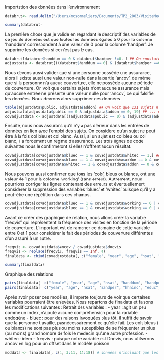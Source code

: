 Importation des données dans l'environnement

```r
databrut<- read.delim("/Users/mcsommeliers/Documents/TP2_2003/VisiteMedicaleFreq_train.txt", sep = " ")
```

```r
summary(databrut)
```


La première chose que je valide en regardant le descriptif des variables de ce jeu de données est 
que toutes les données égales à 0 pour la colonne 'handdum' correspondent à une valeur de 0 pour la colonne 'handper'. Je supprime les données
si ce n'est pas le cas.

```r
databrut[databrut$handdum == 0 & databrut$handper !=0, ] ## On constate que 14 entrées présentent ce problème, nous les retirons
adjustdata <- databrut[((databrut$handdum == 0) & (databrut$handper ==0) | (databrut$handdum != 0) & (databrut$handper !=0)), ]
```

Nous devons aussi valider que si une personne possède une assurance, alors il existe aussi une valeur non-nulle dans la partie 'ancov',
de même que si la personne n'a aucue couverture, elle ne possède aucune période de couverture. On voit que certains sujets n'ont aucune assurance mais qu'aucune entrée
ne présente une valeur nulle pour 'ancov', ce qui falsifie les données. Nous devrons alors supprimer ces données.

```r
table(adjustdata$public, adjustdata$addon) ## On voit que 131 sujets n'ont aucune couverture d'assurance ...
adjustdata[adjustdata$public == 0 & adjustdata$addon == 0, 19] ## ... mais qu'aucun de ces sujets ne présentent de valeur nulle pour 'ancov'
covadjustdata <- adjustdata[((adjustdata$public == 0) & (adjustdata$addon != 0) | (adjustdata$public != 0) & (adjustdata$addon == 0) | (adjustdata$public != 0) & (adjustdata$addon != 0)), ]
```

Ensuite, nous nous assurons qu'il n'y a pas d'erreur dans les entrées de données en lien avec l'emploi des sujets. On considère qu'un sujet ne peut être à la fois col bleu et col blanc.
Aussi, si un sujet est col bleu ou col blanc, il a forcément un régime d'assurance. Les trois lignes de code suivantes nous le confirmeront si elles n'offrent aucun résultat.

```r
covadjustdata[covadjustdata$bluec == 1 & covadjustdata$whitec == 1,] ## Aucun sujet n'est col blanc ET col bleu
covadjustdata[covadjustdata$bluec == 1 & covadjustdata$addon == 0 & covadjustdata$public == 0,] ## Tous les cols bleus ont au moins une assurance
covadjustdata[covadjustdata$whitec == 1 & covadjustdata$addon == 0 & covadjustdata$public == 0,] ## Tous les cols blancs ont au moins une assurance
```
Nous pouvons aussi confirmer que tous les 'cols', bleus ou blancs, ont une valeur de 1 pour la colonne 'working' (sans erreur). Autrement, nous pourrions corriger les lignes contenant des erreurs et éventuellement considérer la suppression des variables 'bluec' et 'whitec' puisque qu'il y a peut-être une répétition dans ces champs. 

```r
covadjustdata[covadjustdata$bluec == 1 & covadjustdata$working == 0 | covadjustdata$whitec == 1 & covadjustdata$working == 0,] ## 9 données démontrent ces erreurs
covadjustdata[covadjustdata$bluec == 1 & covadjustdata$working == 0 | covadjustdata$whitec == 1 & covadjustdata$working == 0, c('working')] <- 1 ## correction des erreurs
```
Avant de créer des graphique de relation, nous allons créer la variable 'freqvis" qui représentent la fréquence des visites en fonction de la période de couverture. L'important est de ramener ce domaine de cette variable entre 0 et 1 pour considérer le fait des périodes de couverture différentes d'un assuré à un autre.

```r
freqvis <- covadjustdata$ancov / covadjustdata$docvis 
freqvis <- replace(freqvis, freqvis == Inf, 0)
finaldata <- cbind(covadjustdata[, c("female", "year", "age", "hsat", "handdum", "handper", "hhninc", "hhkids", "educ", "married", "working", "bluec", "whitec", "self", "docvis", "public", "addon", "ancov")], freqvis)
```


```r
summary(finaldata)
```

Graphique des relations

```r
pairs(finaldata[, c("female", "year", "age", "hsat", "handdum", "handper", "hhninc", "hhkids", "educ", "married", "working", "bluec", "whitec", "self", "docvis", "public", "addon", "ancov")]) ## Toutes les variables, y compris les indicatrices
pairs(finaldata[, c("year", "age", "hsat", "handper", "hhninc", "educ", "docvis", "ancov", "freqvis")]) ## Toutes les variables sauf les indicatrices
```
Après avoir poser ces modèles, il importe toujours de voir que certaines variables pourraient être enlevées. Nous repartons de finaldata et faisons les modifications suivantes :
Retrait des variables :
  - year : agit un peu comme un index, n'ajoute aucune compréhension pour la variable endogène
  - bluec : pour des raisons invoquées plus tôt, il suffit de savoir que la personne travaille, pasnécessairement ce qu'elle fait. Les cols bleus ( ou blancs) ne sont pas plus ou moins suceptibles de se fréquenter un plus (ou moins) grand nombre de fois le médecin qu'une autre profession.
  - whitec : idem
  - freqvis : puisque notre variable est Docvis, nous utilserons ancov en log pour un offset dans le modèle poisson 
```r
moddata <- finaldata[, c(1, 3:11, 14:18)] # données n'incluant que les variables d'intérêt, à priori
```
  
